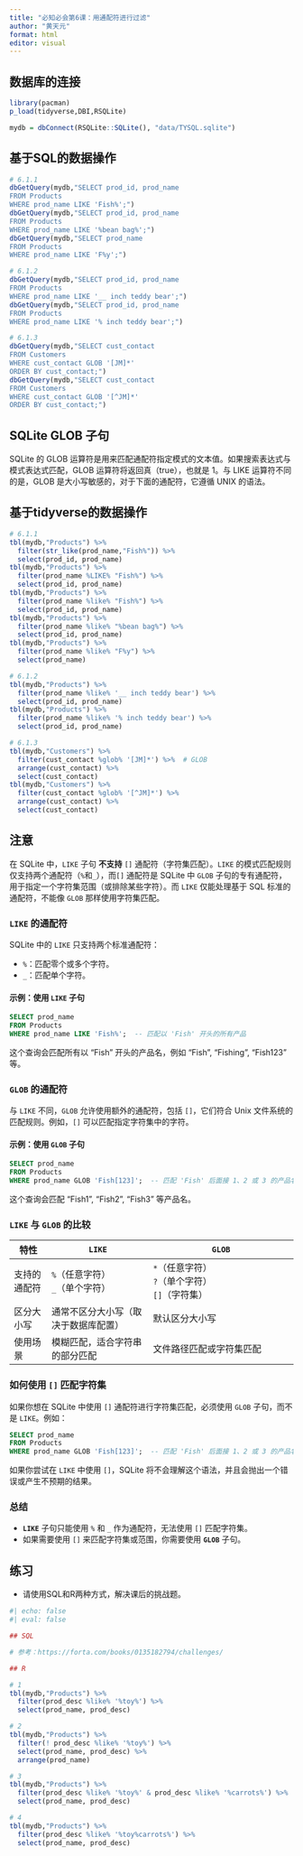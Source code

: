 ---
title: "必知必会第6课：用通配符进行过滤"
author: "黄天元"
format: html
editor: visual
---

## 数据库的连接

```{r}
library(pacman)
p_load(tidyverse,DBI,RSQLite)

mydb = dbConnect(RSQLite::SQLite(), "data/TYSQL.sqlite")
```

## 基于SQL的数据操作

```{r}
# 6.1.1
dbGetQuery(mydb,"SELECT prod_id, prod_name
FROM Products
WHERE prod_name LIKE 'Fish%';") 
dbGetQuery(mydb,"SELECT prod_id, prod_name
FROM Products
WHERE prod_name LIKE '%bean bag%';") 
dbGetQuery(mydb,"SELECT prod_name
FROM Products
WHERE prod_name LIKE 'F%y';") 

# 6.1.2
dbGetQuery(mydb,"SELECT prod_id, prod_name
FROM Products
WHERE prod_name LIKE '__ inch teddy bear';")
dbGetQuery(mydb,"SELECT prod_id, prod_name
FROM Products
WHERE prod_name LIKE '% inch teddy bear';")

# 6.1.3
dbGetQuery(mydb,"SELECT cust_contact
FROM Customers
WHERE cust_contact GLOB '[JM]*'
ORDER BY cust_contact;")
dbGetQuery(mydb,"SELECT cust_contact
FROM Customers
WHERE cust_contact GLOB '[^JM]*'
ORDER BY cust_contact;")

```

## SQLite GLOB 子句

SQLite 的 GLOB 运算符是用来匹配通配符指定模式的文本值。如果搜索表达式与模式表达式匹配，GLOB 运算符将返回真（true），也就是 1。与 LIKE 运算符不同的是，GLOB 是大小写敏感的，对于下面的通配符，它遵循 UNIX 的语法。

## 基于tidyverse的数据操作

```{r}
# 6.1.1
tbl(mydb,"Products") %>% 
  filter(str_like(prod_name,"Fish%")) %>% 
  select(prod_id, prod_name)
tbl(mydb,"Products") %>% 
  filter(prod_name %LIKE% "Fish%") %>% 
  select(prod_id, prod_name)
tbl(mydb,"Products") %>% 
  filter(prod_name %like% "Fish%") %>% 
  select(prod_id, prod_name)
tbl(mydb,"Products") %>% 
  filter(prod_name %like% "%bean bag%") %>% 
  select(prod_id, prod_name)
tbl(mydb,"Products") %>% 
  filter(prod_name %like% "F%y") %>% 
  select(prod_name)

# 6.1.2
tbl(mydb,"Products") %>% 
  filter(prod_name %like% '__ inch teddy bear') %>% 
  select(prod_id, prod_name)
tbl(mydb,"Products") %>% 
  filter(prod_name %like% '% inch teddy bear') %>% 
  select(prod_id, prod_name)

# 6.1.3
tbl(mydb,"Customers") %>% 
  filter(cust_contact %glob% '[JM]*') %>%  # GLOB
  arrange(cust_contact) %>% 
  select(cust_contact)
tbl(mydb,"Customers") %>% 
  filter(cust_contact %glob% '[^JM]*') %>% 
  arrange(cust_contact) %>% 
  select(cust_contact)
```

## 注意

在 SQLite 中，`LIKE` 子句 **不支持** `[]` 通配符（字符集匹配）。`LIKE` 的模式匹配规则仅支持两个通配符（`%`和`_`），而`[]` 通配符是 SQLite 中 `GLOB` 子句的专有通配符，用于指定一个字符集范围（或排除某些字符）。而 `LIKE` 仅能处理基于 SQL 标准的通配符，不能像 `GLOB` 那样使用字符集匹配。

### `LIKE` 的通配符

SQLite 中的 `LIKE` 只支持两个标准通配符：

-   `%`：匹配零个或多个字符。
-   `_`：匹配单个字符。

#### 示例：使用 `LIKE` 子句

``` sql
SELECT prod_name
FROM Products
WHERE prod_name LIKE 'Fish%';  -- 匹配以 'Fish' 开头的所有产品
```

这个查询会匹配所有以 "Fish" 开头的产品名，例如 "Fish", "Fishing", "Fish123" 等。

### `GLOB` 的通配符

与 `LIKE` 不同，`GLOB` 允许使用额外的通配符，包括 `[]`，它们符合 Unix 文件系统的匹配规则。例如，`[]` 可以匹配指定字符集中的字符。

#### 示例：使用 `GLOB` 子句

``` sql
SELECT prod_name
FROM Products
WHERE prod_name GLOB 'Fish[123]';  -- 匹配 'Fish' 后面接 1、2 或 3 的产品名
```

这个查询会匹配 "Fish1", "Fish2", "Fish3" 等产品名。

### `LIKE` 与 `GLOB` 的比较

| 特性         | `LIKE`                               | `GLOB`                                               |
|--------------|--------------------------------------|------------------------------------------------------|
| 支持的通配符 | `%`（任意字符）<br>`_`（单个字符）   | `*`（任意字符）<br>`?`（单个字符）<br>`[]`（字符集） |
| 区分大小写   | 通常不区分大小写（取决于数据库配置） | 默认区分大小写                                       |
| 使用场景     | 模糊匹配，适合字符串的部分匹配       | 文件路径匹配或字符集匹配                             |

### 如何使用 `[]` 匹配字符集

如果你想在 SQLite 中使用 `[]` 通配符进行字符集匹配，必须使用 `GLOB` 子句，而不是 `LIKE`。例如：

``` sql
SELECT prod_name
FROM Products
WHERE prod_name GLOB 'Fish[123]';  -- 匹配 'Fish' 后面接 1、2 或 3 的产品名
```

如果你尝试在 `LIKE` 中使用 `[]`，SQLite 将不会理解这个语法，并且会抛出一个错误或产生不预期的结果。

### 总结

-   **`LIKE`** 子句只能使用 `%` 和 `_` 作为通配符，无法使用 `[]` 匹配字符集。
-   如果需要使用 `[]` 来匹配字符集或范围，你需要使用 **`GLOB`** 子句。

## 练习

-   请使用SQL和R两种方式，解决课后的挑战题。

```{r}
#| echo: false
#| eval: false 

## SQL

# 参考：https://forta.com/books/0135182794/challenges/

## R

# 1
tbl(mydb,"Products") %>% 
  filter(prod_desc %like% '%toy%') %>% 
  select(prod_name, prod_desc)

# 2
tbl(mydb,"Products") %>% 
  filter(! prod_desc %like% '%toy%') %>% 
  select(prod_name, prod_desc) %>% 
  arrange(prod_name)

# 3
tbl(mydb,"Products") %>% 
  filter(prod_desc %like% '%toy%' & prod_desc %like% '%carrots%') %>% 
  select(prod_name, prod_desc) 

# 4
tbl(mydb,"Products") %>% 
  filter(prod_desc %like% '%toy%carrots%') %>% 
  select(prod_name, prod_desc) 

```
